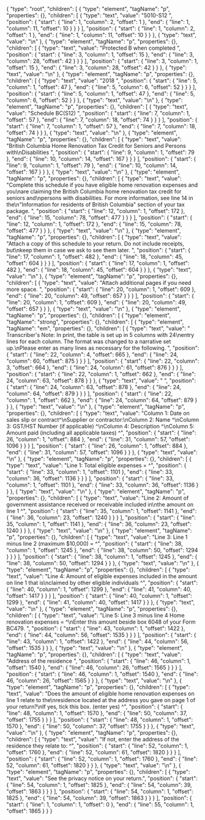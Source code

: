 {
  "type": "root",
  "children": [
    {
      "type": "element",
      "tagName": "p",
      "properties": {},
      "children": [
        {
          "type": "text",
          "value": "5010-S12 ",
          "position": {
            "start": {
              "line": 1,
              "column": 2,
              "offset": 1
            },
            "end": {
              "line": 1,
              "column": 11,
              "offset": 10
            }
          }
        }
      ],
      "position": {
        "start": {
          "line": 1,
          "column": 2,
          "offset": 1
        },
        "end": {
          "line": 1,
          "column": 11,
          "offset": 10
        }
      }
    },
    {
      "type": "text",
      "value": "\n"
    },
    {
      "type": "element",
      "tagName": "p",
      "properties": {},
      "children": [
        {
          "type": "text",
          "value": "Protected B when completed ",
          "position": {
            "start": {
              "line": 3,
              "column": 1,
              "offset": 15
            },
            "end": {
              "line": 3,
              "column": 28,
              "offset": 42
            }
          }
        }
      ],
      "position": {
        "start": {
          "line": 3,
          "column": 1,
          "offset": 15
        },
        "end": {
          "line": 3,
          "column": 28,
          "offset": 42
        }
      }
    },
    {
      "type": "text",
      "value": "\n"
    },
    {
      "type": "element",
      "tagName": "p",
      "properties": {},
      "children": [
        {
          "type": "text",
          "value": "2018 ",
          "position": {
            "start": {
              "line": 5,
              "column": 1,
              "offset": 47
            },
            "end": {
              "line": 5,
              "column": 6,
              "offset": 52
            }
          }
        }
      ],
      "position": {
        "start": {
          "line": 5,
          "column": 1,
          "offset": 47
        },
        "end": {
          "line": 5,
          "column": 6,
          "offset": 52
        }
      }
    },
    {
      "type": "text",
      "value": "\n"
    },
    {
      "type": "element",
      "tagName": "p",
      "properties": {},
      "children": [
        {
          "type": "text",
          "value": "Schedule BC(S12) ",
          "position": {
            "start": {
              "line": 7,
              "column": 1,
              "offset": 57
            },
            "end": {
              "line": 7,
              "column": 18,
              "offset": 74
            }
          }
        }
      ],
      "position": {
        "start": {
          "line": 7,
          "column": 1,
          "offset": 57
        },
        "end": {
          "line": 7,
          "column": 18,
          "offset": 74
        }
      }
    },
    {
      "type": "text",
      "value": "\n"
    },
    {
      "type": "element",
      "tagName": "p",
      "properties": {},
      "children": [
        {
          "type": "text",
          "value": "British Columbia Home Renovation Tax Credit for Seniors and Persons with\nDisabilities ",
          "position": {
            "start": {
              "line": 9,
              "column": 1,
              "offset": 79
            },
            "end": {
              "line": 10,
              "column": 14,
              "offset": 167
            }
          }
        }
      ],
      "position": {
        "start": {
          "line": 9,
          "column": 1,
          "offset": 79
        },
        "end": {
          "line": 10,
          "column": 14,
          "offset": 167
        }
      }
    },
    {
      "type": "text",
      "value": "\n"
    },
    {
      "type": "element",
      "tagName": "p",
      "properties": {},
      "children": [
        {
          "type": "text",
          "value": "Complete this schedule if you have eligible home renovation expenses and you\nare claiming the British Columbia home renovation tax credit for seniors and\npersons with disabilities. For more information, see line 14 in the\n\"Information for residents of British Columbia\" section of your tax package. ",
          "position": {
            "start": {
              "line": 12,
              "column": 1,
              "offset": 172
            },
            "end": {
              "line": 15,
              "column": 78,
              "offset": 477
            }
          }
        }
      ],
      "position": {
        "start": {
          "line": 12,
          "column": 1,
          "offset": 172
        },
        "end": {
          "line": 15,
          "column": 78,
          "offset": 477
        }
      }
    },
    {
      "type": "text",
      "value": "\n"
    },
    {
      "type": "element",
      "tagName": "p",
      "properties": {},
      "children": [
        {
          "type": "text",
          "value": "Attach a copy of this schedule to your return. Do not include receipts, but\nkeep them in case we ask to see them later. ",
          "position": {
            "start": {
              "line": 17,
              "column": 1,
              "offset": 482
            },
            "end": {
              "line": 18,
              "column": 45,
              "offset": 604
            }
          }
        }
      ],
      "position": {
        "start": {
          "line": 17,
          "column": 1,
          "offset": 482
        },
        "end": {
          "line": 18,
          "column": 45,
          "offset": 604
        }
      }
    },
    {
      "type": "text",
      "value": "\n"
    },
    {
      "type": "element",
      "tagName": "p",
      "properties": {},
      "children": [
        {
          "type": "text",
          "value": "Attach additional pages if you need more space. ",
          "position": {
            "start": {
              "line": 20,
              "column": 1,
              "offset": 609
            },
            "end": {
              "line": 20,
              "column": 49,
              "offset": 657
            }
          }
        }
      ],
      "position": {
        "start": {
          "line": 20,
          "column": 1,
          "offset": 609
        },
        "end": {
          "line": 20,
          "column": 49,
          "offset": 657
        }
      }
    },
    {
      "type": "text",
      "value": "\n"
    },
    {
      "type": "element",
      "tagName": "p",
      "properties": {},
      "children": [
        {
          "type": "element",
          "tagName": "strong",
          "properties": {},
          "children": [
            {
              "type": "element",
              "tagName": "em",
              "properties": {},
              "children": [
                {
                  "type": "text",
                  "value": " Transcriber's Note: In print, the table is set up in 5 columns with 24\nentry lines for each column. The format was changed to a narrative set up.\nPlease enter as many lines as necessary for the following. ",
                  "position": {
                    "start": {
                      "line": 22,
                      "column": 4,
                      "offset": 665
                    },
                    "end": {
                      "line": 24,
                      "column": 60,
                      "offset": 875
                    }
                  }
                }
              ],
              "position": {
                "start": {
                  "line": 22,
                  "column": 3,
                  "offset": 664
                },
                "end": {
                  "line": 24,
                  "column": 61,
                  "offset": 876
                }
              }
            }
          ],
          "position": {
            "start": {
              "line": 22,
              "column": 1,
              "offset": 662
            },
            "end": {
              "line": 24,
              "column": 63,
              "offset": 878
            }
          }
        },
        {
          "type": "text",
          "value": " ",
          "position": {
            "start": {
              "line": 24,
              "column": 63,
              "offset": 878
            },
            "end": {
              "line": 24,
              "column": 64,
              "offset": 879
            }
          }
        }
      ],
      "position": {
        "start": {
          "line": 22,
          "column": 1,
          "offset": 662
        },
        "end": {
          "line": 24,
          "column": 64,
          "offset": 879
        }
      }
    },
    {
      "type": "text",
      "value": "\n"
    },
    {
      "type": "element",
      "tagName": "p",
      "properties": {},
      "children": [
        {
          "type": "text",
          "value": "Column 1: Date on sales slip or contract^\nSupplier or contractor:\nColumn 2: Name ^\nColumn 3: GST/HST Number (if applicable) ^\nColumn 4: Description ^\nColumn 5: Amount paid (including all applicable taxes) ^",
          "position": {
            "start": {
              "line": 26,
              "column": 1,
              "offset": 884
            },
            "end": {
              "line": 31,
              "column": 57,
              "offset": 1096
            }
          }
        }
      ],
      "position": {
        "start": {
          "line": 26,
          "column": 1,
          "offset": 884
        },
        "end": {
          "line": 31,
          "column": 57,
          "offset": 1096
        }
      }
    },
    {
      "type": "text",
      "value": "\n"
    },
    {
      "type": "element",
      "tagName": "p",
      "properties": {},
      "children": [
        {
          "type": "text",
          "value": "Line 1: Total eligible expenses = ^",
          "position": {
            "start": {
              "line": 33,
              "column": 1,
              "offset": 1101
            },
            "end": {
              "line": 33,
              "column": 36,
              "offset": 1136
            }
          }
        }
      ],
      "position": {
        "start": {
          "line": 33,
          "column": 1,
          "offset": 1101
        },
        "end": {
          "line": 33,
          "column": 36,
          "offset": 1136
        }
      }
    },
    {
      "type": "text",
      "value": "\n"
    },
    {
      "type": "element",
      "tagName": "p",
      "properties": {},
      "children": [
        {
          "type": "text",
          "value": "Line 2: Amount of government assistance received or receivable included in\nthe amount on line 1 ^",
          "position": {
            "start": {
              "line": 35,
              "column": 1,
              "offset": 1141
            },
            "end": {
              "line": 36,
              "column": 23,
              "offset": 1240
            }
          }
        }
      ],
      "position": {
        "start": {
          "line": 35,
          "column": 1,
          "offset": 1141
        },
        "end": {
          "line": 36,
          "column": 23,
          "offset": 1240
        }
      }
    },
    {
      "type": "text",
      "value": "\n"
    },
    {
      "type": "element",
      "tagName": "p",
      "properties": {},
      "children": [
        {
          "type": "text",
          "value": "Line 3: Line 1 minus line 2 (maximum $10,000) = ^",
          "position": {
            "start": {
              "line": 38,
              "column": 1,
              "offset": 1245
            },
            "end": {
              "line": 38,
              "column": 50,
              "offset": 1294
            }
          }
        }
      ],
      "position": {
        "start": {
          "line": 38,
          "column": 1,
          "offset": 1245
        },
        "end": {
          "line": 38,
          "column": 50,
          "offset": 1294
        }
      }
    },
    {
      "type": "text",
      "value": "\n"
    },
    {
      "type": "element",
      "tagName": "p",
      "properties": {},
      "children": [
        {
          "type": "text",
          "value": "Line 4: Amount of eligible expenses included in the amount on line 1 that is\nclaimed by other eligible individuals ^",
          "position": {
            "start": {
              "line": 40,
              "column": 1,
              "offset": 1299
            },
            "end": {
              "line": 41,
              "column": 40,
              "offset": 1417
            }
          }
        }
      ],
      "position": {
        "start": {
          "line": 40,
          "column": 1,
          "offset": 1299
        },
        "end": {
          "line": 41,
          "column": 40,
          "offset": 1417
        }
      }
    },
    {
      "type": "text",
      "value": "\n"
    },
    {
      "type": "element",
      "tagName": "p",
      "properties": {},
      "children": [
        {
          "type": "text",
          "value": "Line 5: Line 3 minus line 4 Home renovation expenses = ^\nEnter this amount beside box 6048 of your Form BC479.  ",
          "position": {
            "start": {
              "line": 43,
              "column": 1,
              "offset": 1422
            },
            "end": {
              "line": 44,
              "column": 56,
              "offset": 1535
            }
          }
        }
      ],
      "position": {
        "start": {
          "line": 43,
          "column": 1,
          "offset": 1422
        },
        "end": {
          "line": 44,
          "column": 56,
          "offset": 1535
        }
      }
    },
    {
      "type": "text",
      "value": "\n"
    },
    {
      "type": "element",
      "tagName": "p",
      "properties": {},
      "children": [
        {
          "type": "text",
          "value": "Address of the residence ",
          "position": {
            "start": {
              "line": 46,
              "column": 1,
              "offset": 1540
            },
            "end": {
              "line": 46,
              "column": 26,
              "offset": 1565
            }
          }
        }
      ],
      "position": {
        "start": {
          "line": 46,
          "column": 1,
          "offset": 1540
        },
        "end": {
          "line": 46,
          "column": 26,
          "offset": 1565
        }
      }
    },
    {
      "type": "text",
      "value": "\n"
    },
    {
      "type": "element",
      "tagName": "p",
      "properties": {},
      "children": [
        {
          "type": "text",
          "value": "Does the amount of eligible home renovation expenses on line 1 relate to the\nresidence located at the address you gave on page 1 of your return?\nIf yes, tick this box. (enter yes) ^",
          "position": {
            "start": {
              "line": 48,
              "column": 1,
              "offset": 1570
            },
            "end": {
              "line": 50,
              "column": 37,
              "offset": 1755
            }
          }
        }
      ],
      "position": {
        "start": {
          "line": 48,
          "column": 1,
          "offset": 1570
        },
        "end": {
          "line": 50,
          "column": 37,
          "offset": 1755
        }
      }
    },
    {
      "type": "text",
      "value": "\n"
    },
    {
      "type": "element",
      "tagName": "p",
      "properties": {},
      "children": [
        {
          "type": "text",
          "value": "If not, enter the address of the residence they relate to: ^",
          "position": {
            "start": {
              "line": 52,
              "column": 1,
              "offset": 1760
            },
            "end": {
              "line": 52,
              "column": 61,
              "offset": 1820
            }
          }
        }
      ],
      "position": {
        "start": {
          "line": 52,
          "column": 1,
          "offset": 1760
        },
        "end": {
          "line": 52,
          "column": 61,
          "offset": 1820
        }
      }
    },
    {
      "type": "text",
      "value": "\n"
    },
    {
      "type": "element",
      "tagName": "p",
      "properties": {},
      "children": [
        {
          "type": "text",
          "value": "See the privacy notice on your return.",
          "position": {
            "start": {
              "line": 54,
              "column": 1,
              "offset": 1825
            },
            "end": {
              "line": 54,
              "column": 39,
              "offset": 1863
            }
          }
        }
      ],
      "position": {
        "start": {
          "line": 54,
          "column": 1,
          "offset": 1825
        },
        "end": {
          "line": 54,
          "column": 39,
          "offset": 1863
        }
      }
    }
  ],
  "position": {
    "start": {
      "line": 1,
      "column": 1,
      "offset": 0
    },
    "end": {
      "line": 55,
      "column": 1,
      "offset": 1865
    }
  }
}
